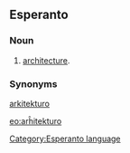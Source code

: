 ==Esperanto==
===Noun===
# [[architecture]].
===Synonyms===
[[arkitekturo]]

{{Universala Vortaro}}
[[eo:arĥitekturo]]
[[Category:Esperanto language]]